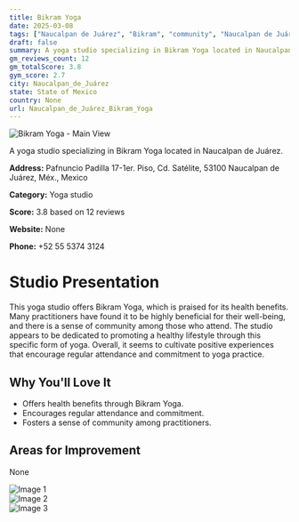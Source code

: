 ```yaml
---
title: Bikram Yoga
date: 2025-03-08
tags: ["Naucalpan de Juárez", "Bikram", "community", "Naucalpan de Juárez"]  
draft: false
summary: A yoga studio specializing in Bikram Yoga located in Naucalpan de Juárez.
gm_reviews_count: 12
gm_totalScore: 3.8
gym_score: 2.7
city: Naucalpan_de_Juárez
state: State of Mexico
country: None
url: Naucalpan_de_Juárez_Bikram_Yoga
---
```


<div className="aspect-[16/9] relative my-8">
  <img 
    src="https://lh5.googleusercontent.com/p/AF1QipMMDb6rKgbsO_09opbY_Uwk-bdsDMJWf9B8LnWv=w1920-h1080-k-no"
    alt="Bikram Yoga - Main View"
    className="object-cover absolute inset-0 w-full h-full rounded-lg"
  />
</div>

A yoga studio specializing in Bikram Yoga located in Naucalpan de Juárez.

**Address:** Pafnuncio Padilla 17-1er. Piso, Cd. Satélite, 53100 Naucalpan de Juárez, Méx., Mexico

**Category:** Yoga studio

**Score:** 3.8 based on 12 reviews

**Website:** None

**Phone:** +52 55 5374 3124

# Studio Presentation

This yoga studio offers Bikram Yoga, which is praised for its health benefits. Many practitioners have found it to be highly beneficial for their well-being, and there is a sense of community among those who attend. The studio appears to be dedicated to promoting a healthy lifestyle through this specific form of yoga. Overall, it seems to cultivate positive experiences that encourage regular attendance and commitment to yoga practice.



## Why You'll Love It

- Offers health benefits through Bikram Yoga.
- Encourages regular attendance and commitment.
- Fosters a sense of community among practitioners.

## Areas for Improvement

None

<div className="grid grid-cols-1 xl:grid-cols-2 gap-4 my-8">
<div className="aspect-[4/3] relative"><img src="https://lh5.googleusercontent.com/p/AF1QipM86lS2RG9AF3_GQaNIBDsEwccCO6DFTGNAZDDq=w1920-h1080-k-no" alt="Image 1" className="object-cover absolute inset-0 w-full h-full rounded-lg" /></div>
<div className="aspect-[4/3] relative"><img src="https://lh3.googleusercontent.com/gps-proxy/ALd4DhFacvb89pKi5laYmUJWt_wP8DNT2ubQbFP8q8q1NIKHgvABEN23d3eoWB7efh-G0527StFWg7aKDkoQDZwVcX-0-sok8k6bMSVEwzAMERYo3kpFEdgOSMJbuCo1v8oP6PnuxDIw98STUmCUbL4GoxwgGkYHJ6KOhtTOTkClG_YDns9jVadv3C2XK2p4Y2npNlJhZe4=w1920-h1080-k-no" alt="Image 2" className="object-cover absolute inset-0 w-full h-full rounded-lg" /></div>
<div className="aspect-[4/3] relative"><img src="https://streetviewpixels-pa.googleapis.com/v1/thumbnail?panoid=8pmUSADpaqaJByOLeGvSsw&cb_client=maps_sv.tactile.gps&w=203&h=100&yaw=166.00795&pitch=0&thumbfov=100" alt="Image 3" className="object-cover absolute inset-0 w-full h-full rounded-lg" /></div>
</div>